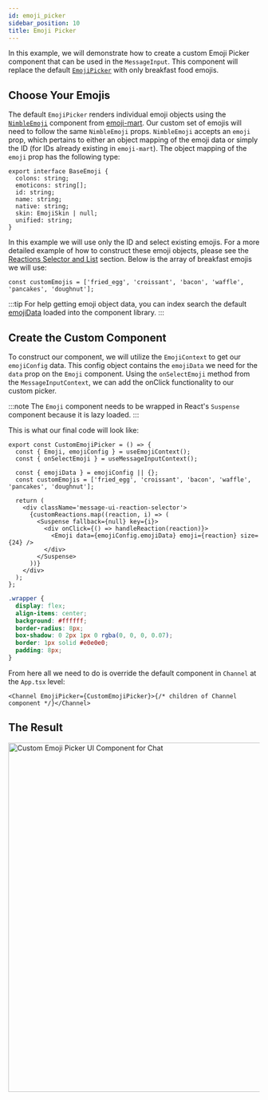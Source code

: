 ```yaml
---
id: emoji_picker
sidebar_position: 10
title: Emoji Picker
---
```



In this example, we will demonstrate how to create a custom Emoji Picker component that can be used in the `MessageInput`.
This component will replace the default [`EmojiPicker`](https://github.com/GetStream/stream-chat-react/blob/master/src/components/MessageInput/EmojiPicker.tsx)
with only breakfast food emojis.

## Choose Your Emojis

The default `EmojiPicker` renders individual emoji objects using the [`NimbleEmoji`](https://github.com/missive/emoji-mart/blob/master/src/components/emoji/nimble-emoji.js)
component from [emoji-mart](https://www.npmjs.com/package/emoji-mart). Our custom set of emojis will need to follow the same `NimbleEmoji` props.
`NimbleEmoji` accepts an `emoji` prop, which pertains to either an object mapping of the emoji data or simply the ID (for IDs already existing
in `emoji-mart`). The object mapping of the `emoji` prop has the following type:

```tsx
export interface BaseEmoji {
  colons: string;
  emoticons: string[];
  id: string;
  name: string;
  native: string;
  skin: EmojiSkin | null;
  unified: string;
}
```

In this example we will use only the ID and select existing emojis. For a more detailed example of how to construct these emoji objects, please see the
[Reactions Selector and List](./reactions.mdx) section. Below is the array of breakfast emojis we will use:

```tsx
const customEmojis = ['fried_egg', 'croissant', 'bacon', 'waffle', 'pancakes', 'doughnut'];
```

:::tip
For help getting emoji object data, you can index search the default [emojiData](https://github.com/GetStream/stream-chat-react/blob/master/src/stream-emoji.json)
loaded into the component library.
:::

## Create the Custom Component

To construct our component, we will utilize the `EmojiContext` to get our `emojiConfig` data. This config object contains the `emojiData` we need for the
`data` prop on the `Emoji` component. Using the `onSelectEmoji` method from the `MessageInputContext`, we can add the onClick functionality to our custom picker.

:::note
The `Emoji` component needs to be wrapped in React's `Suspense` component because it is lazy loaded.
:::

This is what our final code will look like:

```tsx
export const CustomEmojiPicker = () => {
  const { Emoji, emojiConfig } = useEmojiContext();
  const { onSelectEmoji } = useMessageInputContext();

  const { emojiData } = emojiConfig || {};
  const customEmojis = ['fried_egg', 'croissant', 'bacon', 'waffle', 'pancakes', 'doughnut'];

  return (
    <div className='message-ui-reaction-selector'>
      {customReactions.map((reaction, i) => (
        <Suspense fallback={null} key={i}>
          <div onClick={() => handleReaction(reaction)}>
            <Emoji data={emojiConfig.emojiData} emoji={reaction} size={24} />
          </div>
        </Suspense>
      ))}
    </div>
  );
};
```

```css
.wrapper {
  display: flex;
  align-items: center;
  background: #ffffff;
  border-radius: 8px;
  box-shadow: 0 2px 1px 0 rgba(0, 0, 0, 0.07);
  border: 1px solid #e0e0e0;
  padding: 8px;
}
```

From here all we need to do is override the default component in `Channel` at the `App.tsx` level:

```tsx
<Channel EmojiPicker={CustomEmojiPicker}>{/* children of Channel component */}</Channel>
```

## The Result

<img src={CustomEmojiPicker} alt='Custom Emoji Picker UI Component for Chat' width='700' />
